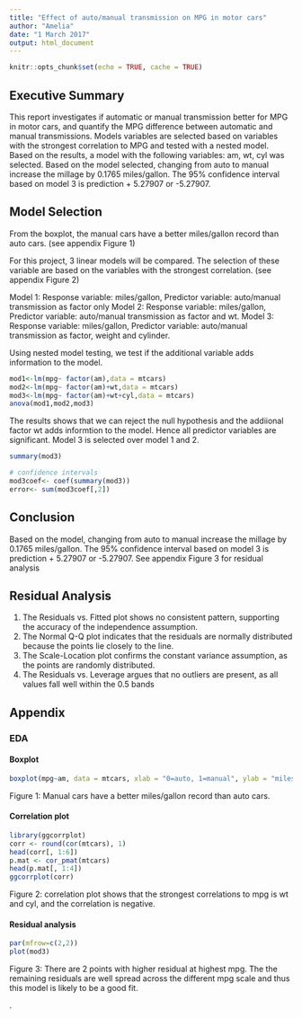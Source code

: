 ---
title: "Effect of auto/manual transmission on MPG in motor cars"
author: "Amelia"
date: "1 March 2017"
output: html_document
---

```{r setup, include=FALSE}
knitr::opts_chunk$set(echo = TRUE, cache = TRUE)
```

## Executive Summary

This report investigates if  automatic or manual transmission better for MPG in motor cars, and quantify the MPG difference between automatic and manual transmissions. Models variables are selected based on variables with the strongest correlation to MPG and tested with a nested model. Based on the results, a model with the following variables: am, wt, cyl was selected. Based on the model selected, changing from auto to manual increase the millage by 0.1765 miles/gallon. The 95% confidence interval based on model 3 is prediction + 5.27907 or -5.27907.

## Model Selection

From the boxplot, the manual cars have a better miles/gallon record than auto cars. (see appendix Figure 1)

For this project, 3 linear models will be compared. The selection of these variable are based on the variables with the strongest correlation. (see appendix Figure 2)

Model 1: Response variable: miles/gallon, Predictor variable: auto/manual transmission as factor only
Model 2: Response variable: miles/gallon, Predictor variable: auto/manual transmission as factor and wt.
Model 3: Response variable: miles/gallon, Predictor variable: auto/manual transmission as factor, weight and cylinder.

Using nested model testing, we test if the additional variable adds information to the model.

```{r nested model}
mod1<-lm(mpg~ factor(am),data = mtcars)
mod2<-lm(mpg~ factor(am)+wt,data = mtcars)
mod3<-lm(mpg~ factor(am)+wt+cyl,data = mtcars)
anova(mod1,mod2,mod3)
```

The results shows that we can reject the null hypothesis and the addiional factor wt adds informtion to the model. Hence all predictor variables are significant. Model 3 is selected over model 1 and 2.

```{r model}
summary(mod3)

# confidence intervals
mod3coef<- coef(summary(mod3))
error<- sum(mod3coef[,2])
```

## Conclusion

Based on the model, changing from auto to manual increase the millage by 0.1765 miles/gallon. The 95% confidence interval based on model 3 is prediction + 5.27907 or -5.27907. See appendix Figure 3 for residual analysis

## Residual Analysis
1. The Residuals vs. Fitted plot shows no consistent pattern, supporting the accuracy of the 
independence assumption.
2. The Normal Q-Q plot indicates that the residuals are normally distributed because the
points lie closely to the line.
3. The Scale-Location plot confirms the constant variance assumption, as the points are
randomly distributed.
4. The Residuals vs. Leverage argues that no outliers are present, as all values fall well
within the 0.5 bands

## Appendix
### EDA
#### Boxplot

```{r boxplot}
boxplot(mpg~am, data = mtcars, xlab = "0=auto, 1=manual", ylab = "miles/gallon")
```

Figure 1: Manual cars have a better miles/gallon record than auto cars.

#### Correlation plot
```{r corrplot}
library(ggcorrplot)
corr <- round(cor(mtcars), 1)
head(corr[, 1:6])
p.mat <- cor_pmat(mtcars)
head(p.mat[, 1:4])
ggcorrplot(corr)
```

Figure 2: correlation plot shows that the strongest correlations to mpg is wt and cyl, and the correlation is negative.

#### Residual analysis
```{r resplot}
par(mfrow=c(2,2))
plot(mod3)
```

Figure 3: There are 2 points with higher residual at highest mpg. The the remaining residuals are well spread across the different mpg scale and thus this model is likely to be a good fit.


.
